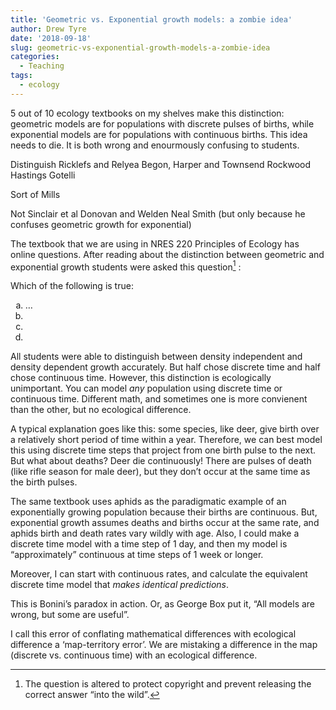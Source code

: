 ```yaml
---
title: 'Geometric vs. Exponential growth models: a zombie idea'
author: Drew Tyre
date: '2018-09-18'
slug: geometric-vs-exponential-growth-models-a-zombie-idea
categories:
  - Teaching
tags:
  - ecology
---
```


5 out of 10 ecology textbooks on my shelves make this distinction: geometric models are for populations with discrete pulses of births, while exponential models are for populations with continuous births. This idea needs to die. It is both wrong and enourmously confusing to students. 

Distinguish
Ricklefs and Relyea
Begon, Harper and Townsend
Rockwood
Hastings
Gotelli

Sort of
Mills

Not
Sinclair et al
Donovan and Welden
Neal
Smith (but only because he confuses geometric growth for exponential)

The textbook that we are using in NRES 220 Principles of Ecology has online questions. After reading about the distinction between geometric and exponential growth students were asked this question[^1] :

Which of the following is true:

a) ...
b) 
c)
d) 

All students were able to distinguish between density independent and density dependent growth accurately. But half chose discrete time and half chose continuous time. However, this distinction is ecologically unimportant. You can model *any* population using discrete time or continuous time. Different math, and sometimes one is more convienent than the other, but no ecological difference. 

A typical explanation goes like this: some species, like deer, give birth over a relatively short period of time within a year. Therefore, we can best model this using discrete time steps that project from one birth pulse to the next. But what about deaths? Deer die continuously! There are pulses of death (like rifle season for male deer), but they don't occur at the same time as the birth pulses.  

The same textbook uses aphids as the paradigmatic example of an exponentially growing population because their births are continuous. But, exponential growth assumes deaths and births occur at the same rate, and aphids birth and death rates vary wildly with age. Also, I could make a discrete time model with a time step of 1 day, and then my model is "approximately" continuous at time steps of 1 week or longer. 


Moreover, I can start with continuous rates, and calculate the equivalent discrete time model that *makes identical predictions*. 

This is Bonini's paradox in action. Or, as George Box put it, "All models are wrong, but some are useful".

I call this error of conflating mathematical differences with ecological difference a 'map-territory error'. We are mistaking a difference in the map (discrete vs. continuous time) with an ecological difference. 

[^1]: The question is altered to protect copyright and prevent releasing the correct answer "into the wild".